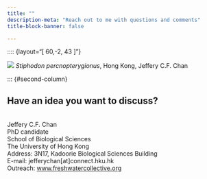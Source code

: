 ```yaml
---
title: ""
description-meta: "Reach out to me with questions and comments"
title-block-banner: false

---
```

:::: {layout="[ 60,-2, 43 ]"}

::: {#first-column}
![](files/images/Stiphodon percnopterygionus.jpg)
*Stiphodon percnopterygionus*, Hong Kong, Jeffery C.F. Chan
:::

::: {#second-column}
<h2 style="text-align: left;">Have an idea you want to discuss?</h2>


<left>

<br>Jeffery C.F. Chan
<br>PhD candidate
<br>School of Biological Sciences
<br>The University of Hong Kong
<br>Address: 3N17, Kadoorie Biological Sciences Building
<br>E-mail: jefferychan[at]connect.hku.hk
<br>Outreach: [www.freshwatercollective.org](https://www.freshwatercollective.org)
